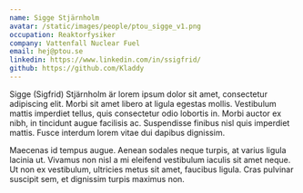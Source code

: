 ```yaml
---
name: Sigge Stjärnholm
avatar: /static/images/people/ptou_sigge_v1.png
occupation: Reaktorfysiker
company: Vattenfall Nuclear Fuel
email: hej@ptou.se
linkedin: https://www.linkedin.com/in/ssigfrid/
github: https://github.com/Kladdy
---
```


Sigge (Sigfrid) Stjärnholm är lorem ipsum dolor sit amet, consectetur adipiscing elit. Morbi sit amet libero at ligula egestas mollis. Vestibulum mattis imperdiet tellus, quis consectetur odio lobortis in. Morbi auctor ex nibh, in tincidunt augue facilisis ac. Suspendisse finibus nisl quis imperdiet mattis. Fusce interdum lorem vitae dui dapibus dignissim.

Maecenas id tempus augue. Aenean sodales neque turpis, at varius ligula lacinia ut. Vivamus non nisl a mi eleifend vestibulum iaculis sit amet neque. Ut non ex vestibulum, ultricies metus sit amet, faucibus ligula. Cras pulvinar suscipit sem, et dignissim turpis maximus non.

